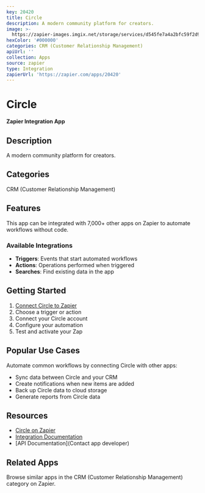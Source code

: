 ```yaml
---
key: 20420
title: Circle
description: A modern community platform for creators.
image: >-
  https://zapier-images.imgix.net/storage/services/d545fe7a4a2bfc59f2d919c584cbe9db.png?auto=format%2Ccompress&ixlib=python-3.0.0&q=50
hexColor: '#000000'
categories: CRM (Customer Relationship Management)
apiUrl: ''
collection: Apps
source: zapier
type: Integration
zapierUrl: 'https://zapier.com/apps/20420'
---
```

# Circle

**Zapier Integration App**

## Description

A modern community platform for creators.

## Categories

CRM (Customer Relationship Management)

## Features

This app can be integrated with 7,000+ other apps on Zapier to automate workflows without code.

### Available Integrations

- **Triggers**: Events that start automated workflows
- **Actions**: Operations performed when triggered
- **Searches**: Find existing data in the app

## Getting Started

1. [Connect Circle to Zapier](https://zapier.com/apps/20420)
2. Choose a trigger or action
3. Connect your Circle account
4. Configure your automation
5. Test and activate your Zap

## Popular Use Cases

Automate common workflows by connecting Circle with other apps:

- Sync data between Circle and your CRM
- Create notifications when new items are added
- Back up Circle data to cloud storage
- Generate reports from Circle data

## Resources

- [Circle on Zapier](https://zapier.com/apps/20420)
- [Integration Documentation](https://zapier.com/apps/20420/integrations)
- [API Documentation](Contact app developer)

## Related Apps

Browse similar apps in the CRM (Customer Relationship Management) category on Zapier.
